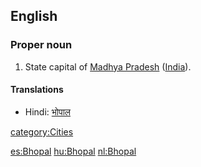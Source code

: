 ==English==

===Proper noun===
{{en-proper noun}}

# State capital of [[Madhya Pradesh]] ([[India]]).

====Translations====
{{trans-top|State capital of Madhya Pradesh}}
*Hindi: [[भोपाल]]
{{trans-mid}}
{{trans-bottom}}

[[category:Cities]]

[[es:Bhopal]]
[[hu:Bhopal]]
[[nl:Bhopal]]